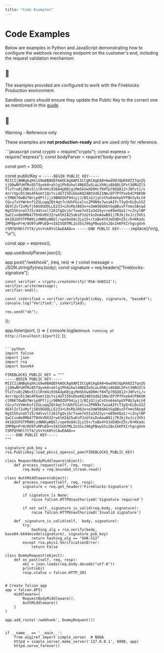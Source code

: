 ```yaml
---
title: "Code Examples"
---
```

  
  # Code Examples

Below are examples in Python and JavaScript demonstrating how to configure the webhook receiving endpoint on the customer's end, including the request validation mechanism:

  
<Info>

## 📘

The examples provided are configured to work with the Fireblocks Production environment.

Sandbox users should ensure they update the Public Key to the correct one as mentioned in this [guide](/reference/verify-requests).

</Info>
  
<Warning>

## 🚧

Warning - Reference only

These examples are **not production-ready** and are used only for reference.

</Warning>
  
<CodeGroup>
```javascript
const crypto = require("crypto");
const express = require("express");
const bodyParser = require('body-parser')

const port = 3000;

const publicKey = `-----BEGIN PUBLIC KEY-----
MIICIjANBgkqhkiG9w0BAQEFAAOCAg8AMIICCgKCAgEA0+6wd9OJQpK60ZI7qnZG
jjQ0wNFUHfRv85Tdyek8+ahlg1Ph8uhwl4N6DZw5LwLXhNjzAbQ8LGPxt36RUZl5
YlxTru0jZNKx5lslR+H4i936A4pKBjgiMmSkVwXD9HcfKHTp70GQ812+J0Fvti/v
4nrrUpc011Wo4F6omt1QcYsi4GTI5OsEbeKQ24BtUd6Z1Nm/EP7PfPxeb4CP8KOH
clM8K7OwBUfWrip8Ptljjz9BNOZUF94iyjJ/BIzGJjyCntho64ehpUYP8UJykLVd
CGcu7sVYWnknf1ZGLuqqZQt4qt7cUUhFGielssZP9N9x7wzaAIFcT3yQ+ELDu1SZ
dE4lZsf2uMyfj58V8GDOLLE233+LRsRbJ083x+e2mW5BdAGtGgQBusFfnmv5Bxqd
HgS55hsna5725/44tvxll261TgQvjGrTxwe7e5Ia3d2Syc+e89mXQaI/+cZnylNP
SwCCvx8mOM847T0XkVRX3ZrwXtHIA25uKsPJzUtksDnAowB91j7RJkjXxJcz3Vh1
4k182UFOTPRW9jzdWNSyWQGl/vpe9oQ4c2Ly15+/toBo4YXJeDdDnZ5c/O+KKadc
IMPBpnPrH/0O97uMPuED+nI6ISGOTMLZo35xJ96gPBwyG5s2QxIkKPXIrhgcgUnk
tSM7QYNhlftT4/yVvYnk0YcCAwEAAQ==
-----END PUBLIC KEY-----`.replace(/\\n/g, "\n");

const app = express();

app.use(bodyParser.json());

app.post("/webhook", (req, res) => {
    const message = JSON.stringify(req.body);
    const signature = req.headers["fireblocks-signature"];

    const verifier = crypto.createVerify('RSA-SHA512');
    verifier.write(message);
    verifier.end();

    const isVerified = verifier.verify(publicKey, signature, "base64");
    console.log("Verified:", isVerified);

    res.send("ok");
});

app.listen(port, () => {
    console.log(`Webhook running at http://localhost:${port}`);
});

```

```python
import falcon
import json
import rsa
import base64

FIREBLOCKS_PUBLIC_KEY = """
-----BEGIN PUBLIC KEY-----
MIICIjANBgkqhkiG9w0BAQEFAAOCAg8AMIICCgKCAgEA0+6wd9OJQpK60ZI7qnZG
jjQ0wNFUHfRv85Tdyek8+ahlg1Ph8uhwl4N6DZw5LwLXhNjzAbQ8LGPxt36RUZl5
YlxTru0jZNKx5lslR+H4i936A4pKBjgiMmSkVwXD9HcfKHTp70GQ812+J0Fvti/v
4nrrUpc011Wo4F6omt1QcYsi4GTI5OsEbeKQ24BtUd6Z1Nm/EP7PfPxeb4CP8KOH
clM8K7OwBUfWrip8Ptljjz9BNOZUF94iyjJ/BIzGJjyCntho64ehpUYP8UJykLVd
CGcu7sVYWnknf1ZGLuqqZQt4qt7cUUhFGielssZP9N9x7wzaAIFcT3yQ+ELDu1SZ
dE4lZsf2uMyfj58V8GDOLLE233+LRsRbJ083x+e2mW5BdAGtGgQBusFfnmv5Bxqd
HgS55hsna5725/44tvxll261TgQvjGrTxwe7e5Ia3d2Syc+e89mXQaI/+cZnylNP
SwCCvx8mOM847T0XkVRX3ZrwXtHIA25uKsPJzUtksDnAowB91j7RJkjXxJcz3Vh1
4k182UFOTPRW9jzdWNSyWQGl/vpe9oQ4c2Ly15+/toBo4YXJeDdDnZ5c/O+KKadc
IMPBpnPrH/0O97uMPuED+nI6ISGOTMLZo35xJ96gPBwyG5s2QxIkKPXIrhgcgUnk
tSM7QYNhlftT4/yVvYnk0YcCAwEAAQ==
-----END PUBLIC KEY-----
"""

signature_pub_key = rsa.PublicKey.load_pkcs1_openssl_pem(FIREBLOCKS_PUBLIC_KEY)

class RequestBodyMiddleware(object):
    def process_request(self, req, resp):
        req.body = req.bounded_stream.read()

class AuthMiddleware(object):
    def process_request(self, req, resp):
        signature = req.get_header('Fireblocks-Signature')

        if signature is None:
            raise falcon.HTTPUnauthorized('Signature required')

        if not self._signature_is_valid(req.body, signature):
            raise falcon.HTTPUnauthorized('Invalid signature')

    def _signature_is_valid(self,  body, signature):
        try:
            hashing_alg = rsa.verify(body, base64.b64decode(signature), signature_pub_key)
            return hashing_alg == "SHA-512"
        except rsa.pkcs1.VerificationError:
            return False

class DummyRequest(object):
    def on_post(self, req, resp):
        obj = json.loads(req.body.decode("utf-8"))
        print(obj)
        resp.status = falcon.HTTP_201


# Create falcon app
app = falcon.API(
    middleware=[
        RequestBodyMiddleware(),
        AuthMiddleware()
    ]
)

app.add_route('/webhook', DummyRequest())


if __name__ == '__main__':
    from wsgiref import simple_server  # NOQA
    httpd = simple_server.make_server('127.0.0.1', 8000, app)
    httpd.serve_forever()

```
</CodeGroup>